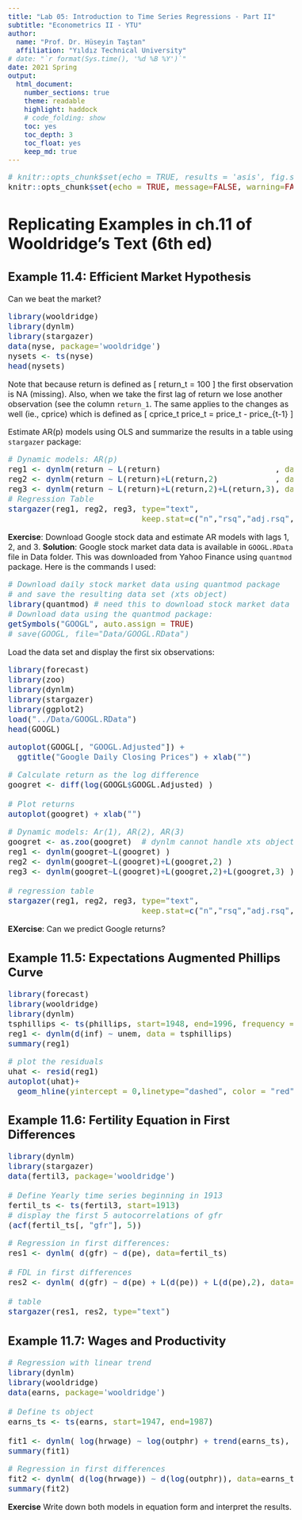 ```yaml
---
title: "Lab 05: Introduction to Time Series Regressions - Part II"
subtitle: "Econometrics II - YTU"
author: 
  name: "Prof. Dr. Hüseyin Taştan"
  affiliation: "Yıldız Technical University"
# date: "`r format(Sys.time(), '%d %B %Y')`"
date: 2021 Spring
output: 
  html_document:
    number_sections: true
    theme: readable
    highlight: haddock 
    # code_folding: show
    toc: yes
    toc_depth: 3
    toc_float: yes
    keep_md: true
---
```

<style type="text/css"> 
body{
  font-size: 12pt;
}
code.r{
  font-size: 12pt;
}
</style>

```r
# knitr::opts_chunk$set(echo = TRUE, results = 'asis', fig.show = 'asis')
knitr::opts_chunk$set(echo = TRUE, message=FALSE, warning=FALSE)
``` 

# Replicating Examples in ch.11 of Wooldridge's Text (6th ed) 

## Example 11.4: Efficient Market Hypothesis

Can we beat the market?

```r
library(wooldridge)
library(dynlm)
library(stargazer)
data(nyse, package='wooldridge') 
nysets <- ts(nyse)
head(nysets)
```

Note that because return is defined as 
\[
return_t = 100\times \frac{price_t-price_{t-1}}{price_{t-1}}
\]
the first observation is NA (missing). Also, when we take the first lag of return we lose another observation (see the column `return_1`. The same applies to the changes as well (ie., cprice) which is defined as 
\[
cprice_t \equiv \Delta price_t = price_t - price_{t-1}
\]


Estimate AR(p) models using OLS and summarize the results in a table using `stargazer` package: 
```r
# Dynamic models: AR(p)
reg1 <- dynlm(return ~ L(return)                        , data=nysets) 
reg2 <- dynlm(return ~ L(return)+L(return,2)            , data=nysets) 
reg3 <- dynlm(return ~ L(return)+L(return,2)+L(return,3), data=nysets) 
# Regression Table
stargazer(reg1, reg2, reg3, type="text",
                            keep.stat=c("n","rsq","adj.rsq","f"))
```

**Exercise**: Download Google stock data and estimate AR models with lags 1, 2, and 3. 
**Solution**: Google stock market data data is available in `GOOGL.RData` file in Data folder. This was downloaded from Yahoo Finance using `quantmod` package. Here is the commands I used: 
```r
# Download daily stock market data using quantmod package
# and save the resulting data set (xts object)
library(quantmod) # need this to download stock market data from Yahoo Finance
# Download data using the quantmod package:
getSymbols("GOOGL", auto.assign = TRUE)
# save(GOOGL, file="Data/GOOGL.RData")
```

Load the data set and display the first six observations:
```r
library(forecast)
library(zoo)
library(dynlm)
library(stargazer)
library(ggplot2)
load("../Data/GOOGL.RData")
head(GOOGL)
```
```r
autoplot(GOOGL[, "GOOGL.Adjusted"]) +
  ggtitle("Google Daily Closing Prices") + xlab("")
```


```r
# Calculate return as the log difference
googret <- diff(log(GOOGL$GOOGL.Adjusted) )

# Plot returns
autoplot(googret) + xlab("")
```


```r
# Dynamic models: Ar(1), AR(2), AR(3)
googret <- as.zoo(googret)  # dynlm cannot handle xts objects
reg1 <- dynlm(googret~L(googret) ) 
reg2 <- dynlm(googret~L(googret)+L(googret,2) ) 
reg3 <- dynlm(googret~L(googret)+L(googret,2)+L(googret,3) ) 

# regression table
stargazer(reg1, reg2, reg3, type="text",
                            keep.stat=c("n","rsq","adj.rsq","f"))
```

**EXercise**: Can we predict Google returns? 

## Example 11.5: Expectations Augmented Phillips Curve

```r
library(forecast)
library(wooldridge) 
library(dynlm) 
tsphillips <- ts(phillips, start=1948, end=1996, frequency = 1)
reg1 <- dynlm(d(inf) ~ unem, data = tsphillips)
summary(reg1)
```


```r
# plot the residuals
uhat <- resid(reg1) 
autoplot(uhat)+ 
  geom_hline(yintercept = 0,linetype="dashed", color = "red")
```

## Example 11.6: Fertility Equation in First Differences


```r
library(dynlm)
library(stargazer)
data(fertil3, package='wooldridge')

# Define Yearly time series beginning in 1913
fertil_ts <- ts(fertil3, start=1913)
# display the first 5 autocorrelations of gfr
(acf(fertil_ts[, "gfr"], 5))
```

```r
# Regression in first differences:
res1 <- dynlm( d(gfr) ~ d(pe), data=fertil_ts)

# FDL in first differences
res2 <- dynlm( d(gfr) ~ d(pe) + L(d(pe)) + L(d(pe),2), data=fertil_ts)

# table
stargazer(res1, res2, type="text") 
```

## Example 11.7: Wages and Productivity


```r
# Regression with linear trend
library(dynlm)
library(wooldridge)
data(earns, package='wooldridge')

# Define ts object
earns_ts <- ts(earns, start=1947, end=1987)

fit1 <- dynlm( log(hrwage) ~ log(outphr) + trend(earns_ts), data=earns_ts)
summary(fit1)
```


```r
# Regression in first differences
fit2 <- dynlm( d(log(hrwage)) ~ d(log(outphr)), data=earns_ts)
summary(fit2)
```

**Exercise** Write down both models in equation form and interpret the results. 

<br>
<div class="tocify-extend-page" data-unique="tocify-extend-page" style="height: 0;"></div>


